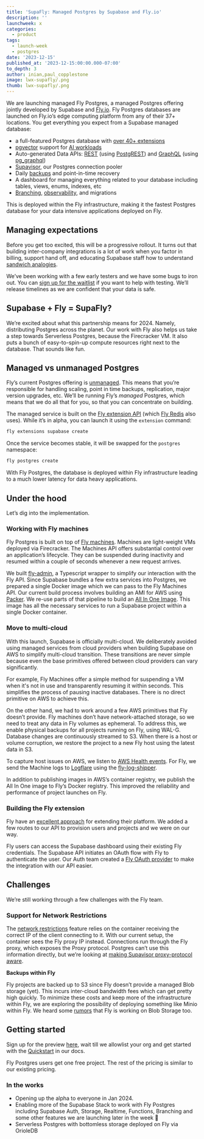 ```yaml
---
title: 'SupaFly: Managed Postgres by Supabase and Fly.io'
description: ''
launchweek: x
categories:
  - product
tags:
  - launch-week
  - postgres
date: '2023-12-15'
published_at: '2023-12-15:00:00.000-07:00'
to_depth: 3
author: inian,paul_copplestone
image: lwx-supafly/.png
thumb: lwx-supafly/.png
---
```


We are launching managed Fly Postgres, a managed Postgres offering jointly developed by Supabase and [Fly.io](http://Fly.io). Fly Postgres databases are launched on Fly.io’s edge computing platform from any of their 37+ locations. You get everything you expect from a Supabase managed database:

- a full-featured Postgres database with [over 40+ extensions](https://github.com/supabase/postgres)
- [pgvector](https://github.com/pgvector/pgvector/) support for [AI workloads](https://supabase.com/docs/guides/ai)
- Auto-generated Data APIs: [REST](https://supabase.com/docs/guides/api) (using [PostgREST](https://postgrest.org)) and [GraphQL](https://supabase.com/docs/guides/graphql) (using [pg_graphql](https://github.com/supabase/pg_graphql/))
- [Supavisor](https://supabase.com/blog/supavisor-postgres-connection-pooler), our Postgres connection pooler
- Daily [backups](https://supabase.com/docs/guides/platform/backups) and point-in-time recovery
- A dashboard for managing everything related to your database including tables, views, enums, indexes, etc
- [Branching](https://supabase.com/docs/guides/platform/branching), [observability](https://github.com/supabase/supabase-grafana), and migrations

This is deployed within the Fly infrastructure, making it the fastest Postgres database for your data intensive applications deployed on Fly.

## Managing expectations

Before you get too excited, this will be a progressive rollout. It turns out that building inter-company integrations is a lot of work when you factor in billing, support hand off, and educating Supabase staff how to understand [sandwich analogies](https://fly.io/blog/carving-the-scheduler-out-of-our-orchestrator/).

We’ve been working with a few early testers and we have some bugs to iron out. You can [sign up for the waitlist](https://forms.supabase.com/fly-postgres) if you want to help with testing. We’ll release timelines as we are confident that your data is safe.

## Supabase + Fly = SupaFly?

We’re excited about what this partnership means for 2024. Namely, distributing Postgres across the planet. Our work with Fly also helps us take a step towards Serverless Postgres, because the Firecracker VM. It also puts a bunch of easy-to-spin-up compute resources right next to the database. That sounds like fun.

## Managed vs unmanaged Postgres

Fly’s current Postgres offering is [unmanaged](https://fly.io/docs/postgres/getting-started/what-you-should-know). This means that you’re responsible for handling scaling, point in time backups, replication, major version upgrades, etc. We’ll be running Fly’s _managed_ Postgres, which means that we do all that for you, so that you can concentrate on building.

The managed service is built on the [Fly extension API](https://fly.io/docs/reference/extensions_api/) (which [Fly Redis](https://fly.io/docs/reference/redis/) also uses). While it’s in alpha, you can launch it using the `extension` command:

```markdown
fly extensions supabase create
```

Once the service becomes stable, it will be swapped for the `postgres` namespace:

```markdown
fly postgres create
```

With Fly Postgres, the database is deployed within Fly infrastructure leading to a much lower latency for data heavy applications.

## Under the hood

Let’s dig into the implementation.

### **Working with Fly machines**

Fly Postgres is built on top of [Fly machines](https://fly.io/docs/machines/). Machines are light-weight VMs deployed via Firecracker. The Machines API offers substantial control over an application’s lifecycle. They can be suspended during inactivity and resumed within a couple of seconds whenever a new request arrives.

We built [fly-admin](https://github.com/supabase/fly-admin), a Typescript wrapper to simplify our interaction with the Fly API. Since Supabase bundles a few extra services into Postgres, we prepared a single Docker image which we can pass to the Fly Machines API. Our current build process involves building an AMI for AWS using [Packer](https://www.packer.io/). We re-use parts of that pipeline to build an [All In One Image](https://github.com/supabase/postgres/tree/develop/docker/all-in-one). This image has all the necessary services to run a Supabase project within a single Docker container.

### **Move to multi-cloud**

With this launch, Supabase is officially multi-cloud. We deliberately avoided using managed services from cloud providers when building Supabase on AWS to simplify multi-cloud transition. These transitions are never simple because even the base primitives offered between cloud providers can vary significantly.

For example, Fly Machines offer a simple method for suspending a VM when it's not in use and transparently resuming it within seconds. This simplifies the process of pausing inactive databases. There is no direct primitive on AWS to achieve this.

On the other hand, we had to work around a few AWS primitives that Fly doesn’t provide. Fly machines don’t have network-attached storage, so we need to treat any data in Fly volumes as ephemeral. To address this, we enable physical backups for all projects running on Fly, using WAL-G. Database changes are continuously streamed to S3. When there is a host or volume corruption, we restore the project to a new Fly host using the latest data in S3.

To capture host issues on AWS, we listen to [AWS Health events](https://docs.aws.amazon.com/health/latest/ug/aws-health-concepts-and-terms.html). For Fly, we send the Machine logs to [Logflare](https://logflare.com/) using the [fly-log-shipper](https://github.com/superfly/fly-log-shipper).

In addition to publishing images in AWS’s container registry, we publish the All In One image to Fly’s Docker registry. This improved the reliability and performance of project launches on Fly.

### **Building the Fly extension**

Fly have an [excellent approach](https://fly.io/docs/reference/extensions_api/) for extending their platform. We added a few routes to our API to provision users and projects and we were on our way.

Fly users can access the Supabase dashboard using their existing Fly credentials. The Supabase API initiates an OAuth flow with Fly to authenticate the user. Our Auth team created a [Fly OAuth provider](https://github.com/supabase/gotrue/pull/1261) to make the integration with our API easier.

## Challenges

We’re still working through a few challenges with the Fly team.

### **Support for Network Restrictions**

The [network restrictions](https://supabase.com/docs/guides/platform/network-restrictions) feature relies on the container receiving the correct IP of the client connecting to it. With our current setup, the container sees the Fly proxy IP instead. Connections run through the Fly proxy, which exposes the Proxy protocol. Postgres can’t use this information directly, but we’re looking at [making Supavisor proxy-protocol aware](https://github.com/supabase/supavisor).

**Backups within Fly**

Fly projects are backed up to S3 since Fly doesn’t provide a managed Blob storage (yet). This incurs inter-cloud bandwidth fees which can get pretty high quickly. To minimize these costs and keep more of the infrastructure within Fly, we are exploring the possibility of deploying something like Minio within Fly. We heard some [rumors](https://community.fly.io/t/blob-storage-without-blowing-transit-budget/9903/5) that Fly is working on Blob Storage too.

## Getting started

Sign up for the preview [here](https://forms.supabase.com/fly-postgres), wait till we allowlist your org and get started with the [Quickstart](https://supabase.com/docs/guides/platform/fly-postgres#quickstart) in our docs.

Fly Postgres users get one free project. The rest of the pricing is similar to our existing pricing.

### In the works

- Opening up the alpha to everyone in Jan 2024.
- Enabling more of the Supabase Stack to work with Fly Postgres including Supabase Auth, Storage, Realtime, Functions, Branching and some other features we are launching later in the week 🤫
- Serverless Postgres with bottomless storage deployed on Fly via OrioleDB
